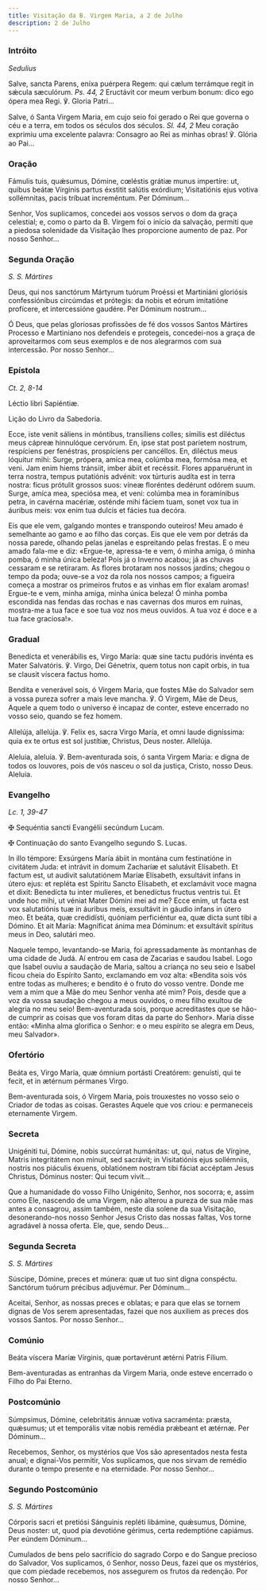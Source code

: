 ```yaml
---
title: Visitação da B. Virgem Maria, a 2 de Julho
description: 2 de Julho
---
```


### Intróito

<em>Sedulius</em>

<div class="side-by-side not-content">

Salve, sancta Parens, eníxa puérpera Regem: qui cælum terrámque regit in sǽcula sæculórum. <em>Ps. 44, 2</em> Eructávit cor meum verbum bonum: dico ego ópera mea Regi. ℣. Gloria Patri...

Salve, ó Santa Virgem Maria, em cujo seio foi gerado o Rei que governa o céu e a terra, em todos os séculos dos séculos. <em>Sl. 44, 2</em> Meu coração exprimiu uma excelente palavra: Consagro ao Rei as minhas obras! ℣. Glória ao Pai...

</div>

### Oração

<div class="side-by-side not-content">

Fámulis tuis, quǽsumus, Dómine, cœléstis grátiæ munus impertíre: ut, quibus beátæ Vírginis partus éxstitit salútis exórdium; Visitatiónis ejus votiva sollémnitas, pacis tríbuat increméntum. Per Dóminum...

Senhor, Vos suplicamos, concedei aos vossos servos o dom da graça celestial; e, como o parto da B. Virgem foi o início da salvação, permiti que a piedosa solenidade da Visitação lhes proporcione aumento de paz. Por nosso Senhor...

</div>

### Segunda Oração

<em>S. S. Mártires</em>

<div class="side-by-side not-content">

Deus, qui nos sanctórum Mártyrum tuórum Proéssi et Martiniáni gloriósis confessiónibus circúmdas et prótegis: da nobis et eórum imitatióne profícere, et intercessióne gaudére. Per Dóminum nostrum...

Ó Deus, que pelas gloriosas profissões de fé dos vossos Santos Mártires Processo e Martiniano nos defendeis e protegeis, concedei-nos a graça de aproveitarmos com seus exemplos e de nos alegrarmos com sua intercessão. Por nosso Senhor...

</div>

### Epístola

<em>Ct. 2, 8-14</em>

<div class="side-by-side not-content">

Léctio libri Sapiéntiæ.

Lição do Livro da Sabedoria.

Ecce, iste venit sáliens in móntibus, transíliens colles; símilis est diléctus meus cápreæ hinnulóque cervórum. En, ipse stat post paríetem nostrum, respíciens per fenéstras, prospíciens per cancéllos. En, diléctus meus lóquitur mihi: Surge, própera, amíca mea, colúmba mea, formósa mea, et veni. Jam enim hiems tránsiit, imber ábiit et recéssit. Flores apparuérunt in terra nostra, tempus putatiónis advénit: vox túrturis audíta est in terra nostra: ficus prótulit grossos suos: víneæ floréntes dedérunt odórem suum. Surge, amíca mea, speciósa mea, et veni: colúmba mea in foramínibus petra, in cavérna macériæ, osténde mihi fáciem tuam, sonet vox tua in áuribus meis: vox enim tua dulcis et fácies tua decóra.

Eis que ele vem, galgando montes e transpondo outeiros! Meu amado é semelhante ao gamo e ao filho das corças. Eis que ele vem por detrás da nossa parede, olhando pelas janelas e espreitando pelas frestas. E o meu amado fala-me e diz: «Ergue-te, apressa-te e vem, ó minha amiga, ó minha pomba, ó minha única beleza! Pois já o Inverno acabou; já as chuvas cessaram e se retiraram. As flores brotaram nos nossos jardins; chegou o tempo da poda; ouve-se a voz da rola nos nossos campos; a figueira começa a mostrar os primeiros frutos e as vinhas em flor exalam aromas! Ergue-te e vem, minha amiga, minha única beleza! Ó minha pomba escondida nas fendas das rochas e nas cavernas dos muros em ruínas, mostra-me a tua face e soe tua voz nos meus ouvidos. A tua voz é doce e a tua face graciosa!».

</div>

### Gradual

<div class="side-by-side not-content">

Benedícta et venerábilis es, Virgo María: quæ sine tactu pudóris invénta es Mater Salvatóris. ℣. Virgo, Dei Génetrix, quem totus non capit orbis, in tua se clausit víscera factus homo.

Bendita e venerável sois, ó Virgem Maria, que fostes Mãe do Salvador sem a vossa pureza sofrer a mais leve mancha. ℣. Ó Virgem, Mãe de Deus, Aquele a quem todo o universo é incapaz de conter, esteve encerrado no vosso seio, quando se fez homem.

Allelúja, allelúja. ℣. Felix es, sacra Virgo María, et omni laude digníssima: quia ex te ortus est sol justítiæ, Christus, Deus noster. Allelúja.

Aleluia, aleluia. ℣. Bem-aventurada sois, ó santa Virgem Maria: e digna de todos os louvores, pois de vós nasceu o sol da justiça, Cristo, nosso Deus. Aleluia.

</div>

### Evangelho

<em>Lc. 1, 39-47</em>

<div class="side-by-side not-content">

<span class="cross text-red-500">✠</span> Sequéntia sancti Evangélii secúndum Lucam.

<span class="cross text-red-500">✠</span> Continuação do santo Evangelho segundo S. Lucas.

In illo témpore: Exsúrgens María ábiit in montána cum festinatióne in civitátem Juda: et intrávit in domum Zacharíæ et salutávit Elísabeth. Et factum est, ut audivit salutatiónem Maríæ Elísabeth, exsultávit infans in útero ejus: et repléta est Spíritu Sancto Elísabeth, et exclamávit voce magna et dixit: Benedícta tu inter mulíeres, et benedíctus fructus ventris tui. Et unde hoc mihi, ut véniat Mater Dómini mei ad me? Ecce enim, ut facta est vox salutatiónis tuæ in áuribus meis, exsultávit in gáudio infans in útero meo. Et beáta, quæ credidísti, quóniam perficiéntur ea, quæ dicta sunt tibi a Dómino. Et ait María: Magníficat ánima mea Dóminum: et exsultávit spíritus meus in Deo, salutári meo.

Naquele tempo, levantando-se Maria, foi apressadamente às montanhas de uma cidade de Judá. Aí entrou em casa de Zacarias e saudou Isabel. Logo que Isabel ouviu a saudação de Maria, saltou a criança no seu seio e Isabel ficou cheia do Espírito Santo, exclamando em voz alta: «Bendita sois vós entre todas as mulheres; e bendito é o fruto do vosso ventre. Donde me vem a mim que a Mãe do meu Senhor venha até mim? Pois, desde que a voz da vossa saudação chegou a meus ouvidos, o meu filho exultou de alegria no meu seio! Bem-aventurada sois, porque acreditastes que se hão-de cumprir as coisas que vos foram ditas da parte do Senhor». Maria disse então: «Minha alma glorifica o Senhor: e o meu espírito se alegra em Deus, meu Salvador».

</div>

### Ofertório

<div class="side-by-side not-content">

Beáta es, Virgo María, quæ ómnium portásti Creatórem: genuísti, qui te fecit, et in ætérnum pérmanes Virgo.

Bem-aventurada sois, ó Virgem Maria, pois trouxestes no vosso seio o Criador de todas as coisas. Gerastes Aquele que vos criou: e permaneceis eternamente Virgem.

</div>

### Secreta

<div class="side-by-side not-content">

Unigéniti tui, Dómine, nobis succúrrat humánitas: ut, qui, natus de Vírgine, Matris integritátem non mínuit, sed sacrávit; in Visitatiónis ejus sollémniis, nostris nos piáculis éxuens, oblatiónem nostram tibi fáciat accéptam Jesus Christus, Dóminus noster: Qui tecum vivit...

Que a humanidade do vosso Filho Unigénito, Senhor, nos socorra; e, assim como Ele, nascendo de uma Virgem, não alterou a pureza de sua mãe mas antes a consagrou, assim também, neste dia solene da sua Visitação, desonerando-nos nosso Senhor Jesus Cristo das nossas faltas, Vos torne agradável à nossa oferta. Ele, que, sendo Deus...

</div>

### Segunda Secreta

<em>S. S. Mártires</em>

<div class="side-by-side not-content">

Súscipe, Dómine, preces et múnera: quæ ut tuo sint digna conspéctu. Sanctórum tuórum précibus adjuvémur. Per Dóminum...

Aceitai, Senhor, as nossas preces e oblatas; e para que elas se tornem dignas de Vos serem apresentadas, fazei que nos auxiliem as preces dos vossos Santos. Por nosso Senhor...

</div>

### Comúnio

<div class="side-by-side not-content">

Beáta víscera Maríæ Vírginis, quæ portavérunt ætérni Patris Fílium.

Bem-aventuradas as entranhas da Virgem Maria, onde esteve encerrado o Filho do Pai Eterno.

</div>

### Postcomúnio

<div class="side-by-side not-content">

Súmpsimus, Dómine, celebritátis ánnuæ votiva sacraménta: præsta, quǽsumus; ut et temporális vitæ nobis remédia prǽbeant et ætérnæ. Per Dóminum...

Recebemos, Senhor, os mystérios que Vos são apresentados nesta festa anual; e dignai-Vos permitir, Vos suplicamos, que nos sirvam de remédio durante o tempo presente e na eternidade. Por nosso Senhor...

</div>

### Segundo Postcomúnio

<em>S. S. Mártires</em>

<div class="side-by-side not-content">

Córporis sacri et pretiósi Sánguinis repléti libámine, quǽsumus, Dómine, Deus noster: ut, quod pia devotióne gérimus, certa redemptióne capiámus. Per eúndem Dóminum...

Cumulados de bens pelo sacrifício do sagrado Corpo e do Sangue precioso do Salvador, Vos suplicamos, ó Senhor, nosso Deus, fazei que os mystérios, que com piedade recebemos, nos assegurem os frutos da redenção. Por nosso Senhor...

</div>
